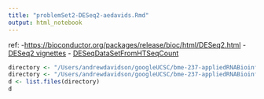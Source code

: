 ```yaml
---
title: "problemSet2-DESeq2-aedavids.Rmd"
output: html_notebook
---
```


ref:
-[https://bioconductor.org/packages/release/bioc/html/DESeq2.html](https://bioconductor.org/packages/release/bioc/html/DESeq2.html)
- [DESeq2 vignettes](http://www.bioconductor.org/packages/release/bioc/vignettes/DESeq2/inst/doc/DESeq2.html#pre-filtering)
- [DESeqDataSetFromHTSeqCount](https://www.rdocumentation.org/packages/DESeq/versions/1.24.0/topics/DESeqDataSet-class)

```r
directory <- "/Users/andrewdavidson/googleUCSC/bme-237-appliedRNABioinformatics/homework/problemSet2/data"
directory <- "/Users/andrewdavidson/googleUCSC/bme-237-appliedRNABioinformatics/homework/problemSet2/data/reads/htseq-counts.out"
d <- list.files(directory)
d
```

